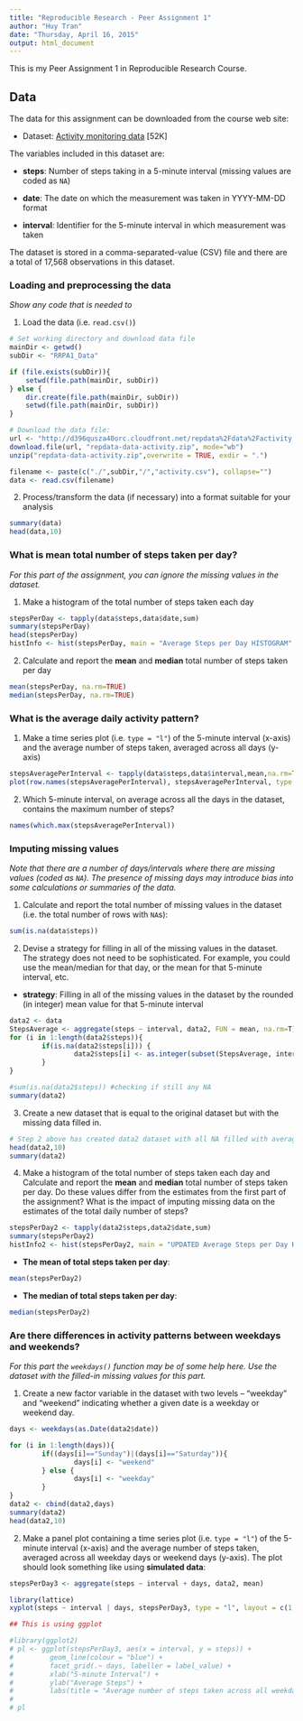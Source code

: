 ```yaml
---
title: "Reproducible Research - Peer Assignment 1"
author: "Huy Tran"
date: "Thursday, April 16, 2015"
output: html_document
---
```


This is my Peer Assignment 1 in Reproducible Research Course. 

## Data

The data for this assignment can be downloaded from the course web
site:

* Dataset: [Activity monitoring data](https://d396qusza40orc.cloudfront.net/repdata%2Fdata%2Factivity.zip) [52K]

The variables included in this dataset are:

* **steps**: Number of steps taking in a 5-minute interval (missing
    values are coded as `NA`)

* **date**: The date on which the measurement was taken in YYYY-MM-DD
    format

* **interval**: Identifier for the 5-minute interval in which
    measurement was taken

The dataset is stored in a comma-separated-value (CSV) file and there
are a total of 17,568 observations in this
dataset. 

### Loading and preprocessing the data

*Show any code that is needed to*

1. Load the data (i.e. `read.csv()`)
```r
# Set working directory and download data file 
mainDir <- getwd()
subDir <- "RRPA1_Data"

if (file.exists(subDir)){
    setwd(file.path(mainDir, subDir))
} else {
    dir.create(file.path(mainDir, subDir))
    setwd(file.path(mainDir, subDir))
}

# Download the data file:
url <- "http://d396qusza40orc.cloudfront.net/repdata%2Fdata%2Factivity.zip"
download.file(url, "repdata-data-activity.zip", mode="wb")
unzip("repdata-data-activity.zip",overwrite = TRUE, exdir = ".")
```

```r
filename <- paste(c("./",subDir,"/","activity.csv"), collapse="")
data <- read.csv(filename)
```


2. Process/transform the data (if necessary) into a format suitable for your analysis
```r
summary(data)
head(data,10)
```

### What is mean total number of steps taken per day?

*For this part of the assignment, you can ignore the missing values in the dataset.*

1. Make a histogram of the total number of steps taken each day

```r
stepsPerDay <- tapply(data$steps,data$date,sum)
summary(stepsPerDay)
head(stepsPerDay)
histInfo <- hist(stepsPerDay, main = "Average Steps per Day HISTOGRAM", col = "red")
```

2. Calculate and report the **mean** and **median** total number of steps taken per day

```r
mean(stepsPerDay, na.rm=TRUE)
median(stepsPerDay, na.rm=TRUE)
```

### What is the average daily activity pattern?

1. Make a time series plot (i.e. `type = "l"`) of the 5-minute interval (x-axis) and the average number of steps taken, averaged across all days (y-axis)

```r
stepsAveragePerInterval <- tapply(data$steps,data$interval,mean,na.rm=TRUE)
plot(row.names(stepsAveragePerInterval), stepsAveragePerInterval, type = "l", xlab = "5-min interval", ylab = "Average across all Days", main = "Average number of steps taken", col = "red")
```

2. Which 5-minute interval, on average across all the days in the dataset, contains the maximum number of steps?
```r
names(which.max(stepsAveragePerInterval))
```

### Imputing missing values

*Note that there are a number of days/intervals where there are missing values (coded as `NA`). The presence of missing days may introduce bias into some calculations or summaries of the data.*

1. Calculate and report the total number of missing values in the dataset (i.e. the total number of rows with `NA`s):

```r
sum(is.na(data$steps))
```

2. Devise a strategy for filling in all of the missing values in the dataset. The strategy does not need to be sophisticated. For example, you could use the mean/median for that day, or the mean for that 5-minute interval, etc.

* **strategy**: Filling in all of the missing values in the dataset by the rounded (in integer) mean value for that 5-minute interval

```r
data2 <- data
StepsAverage <- aggregate(steps ~ interval, data2, FUN = mean, na.rm=T)
for (i in 1:length(data2$steps)){
        if(is.na(data2$steps[i])) {
                data2$steps[i] <- as.integer(subset(StepsAverage, interval==data2$interval[i])$steps)
        }
}
```

```r
#sum(is.na(data2$steps)) #checking if still any NA
summary(data2)
```

3. Create a new dataset that is equal to the original dataset but with the missing data filled in.

```r
# Step 2 above has created data2 dataset with all NA filled with average value
head(data2,10)
summary(data2)
```

4. Make a histogram of the total number of steps taken each day and Calculate and report the **mean** and **median** total number of steps taken per day. Do these values differ from the estimates from the first part of the assignment? What is the impact of imputing missing data on the estimates of the total daily number of steps?

```r
stepsPerDay2 <- tapply(data2$steps,data2$date,sum)
summary(stepsPerDay2)
histInfo2 <- hist(stepsPerDay2, main = "UPDATED Average Steps per Day HISTOGRAM", col = "green")
```

* **The mean of total steps taken per day**: 
```r
mean(stepsPerDay2)
```

* **The median of total steps taken per day**: 
```r
median(stepsPerDay2)
```
### Are there differences in activity patterns between weekdays and weekends?

*For this part the `weekdays()` function may be of some help here. Use the dataset with the filled-in missing values for this part.*

1. Create a new factor variable in the dataset with two levels -- "weekday" and "weekend" indicating whether a given date is a weekday or weekend day.

```r
days <- weekdays(as.Date(data2$date))

for (i in 1:length(days)){
        if((days[i]=="Sunday")|(days[i]=="Saturday")){
                days[i] <- "weekend"
        } else {
                days[i] <- "weekday"
        }
}
data2 <- cbind(data2,days)
summary(data2)
head(data2,10)
```

2. Make a panel plot containing a time series plot (i.e. `type = "l"`) of the 5-minute interval (x-axis) and the average number of steps taken, averaged across all weekday days or weekend days (y-axis). The plot should look something like using **simulated data**:

```r
stepsPerDay3 <- aggregate(steps ~ interval + days, data2, mean)

library(lattice)
xyplot(steps ~ interval | days, stepsPerDay3, type = "l", layout = c(1, 2), xlab = "5-minute Interval", ylab = "Average Number of steps", main = "Average number of steps taken across all weekday days or weekend days")

```

```r
## This is using ggplot 

#library(ggplot2)
# pl <- ggplot(stepsPerDay3, aes(x = interval, y = steps)) + 
#         geom_line(colour = "blue") + 
#         facet_grid(.~ days, labeller = label_value) +
#         xlab("5-minute Interval") +
#         ylab("Average Steps") + 
#         labs(title = "Average number of steps taken across all weekday days or weekend days")
#         
# pl
```